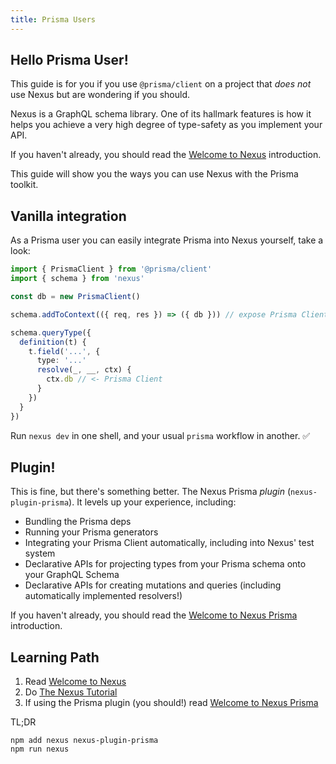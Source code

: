 ```yaml
---
title: Prisma Users
---
```


## Hello Prisma User!

This guide is for you if you use `@prisma/client` on a project that _does not_ use Nexus but are wondering if you should.

Nexus is a GraphQL schema library. One of its hallmark features is how it helps you achieve a very high degree of type-safety as you implement your API.

If you haven't already, you should read the [Welcome to Nexus](/) introduction.

This guide will show you the ways you can use Nexus with the Prisma toolkit.

## Vanilla integration

As a Prisma user you can easily integrate Prisma into Nexus yourself, take a look:

```ts
import { PrismaClient } from '@prisma/client'
import { schema } from 'nexus'

const db = new PrismaClient()

schema.addToContext(({ req, res }) => ({ db })) // expose Prisma Client to all resolvers

schema.queryType({
  definition(t) {
    t.field('...', {
      type: '...'
      resolve(_, __, ctx) {
        ctx.db // <- Prisma Client
      }
    })
  }
})
```

Run `nexus dev` in one shell, and your usual `prisma` workflow in another. ✅

## Plugin!

This is fine, but there's something better. The Nexus Prisma _plugin_ (`nexus-plugin-prisma`). It levels up your experience, including:

- Bundling the Prisma deps
- Running your Prisma generators
- Integrating your Prisma Client automatically, including into Nexus' test system
- Declarative APIs for projecting types from your Prisma schema onto your GraphQL Schema
- Declarative APIs for creating mutations and queries (including automatically implemented resolvers!)

If you haven't already, you should read the [Welcome to Nexus Prisma](/pluginss/prisma) introduction.

## Learning Path

1. Read [Welcome to Nexus](/)
2. Do [The Nexus Tutorial](../../getting-started/tutorial/chapter-introduction)
3. If using the Prisma plugin (you should!) read [Welcome to Nexus Prisma](/pluginss/prisma)

TL;DR

```bash-symbol
npm add nexus nexus-plugin-prisma
npm run nexus
```
